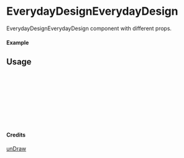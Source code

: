 
<Meta of={EverydayDesignEverydayDesign} title="unDraw/EverydayDesignEverydayDesign" />

# EverydayDesignEverydayDesign

EverydayDesignEverydayDesign component with different props.

#### Example

<Canvas of={EverydayDesignEverydayDesign.Primary} />

## Usage

```ts
import { EverydayDesignEverydayDesign } from "yadl-ui";

const Example = () => {
  return (
      <EverydayDesignEverydayDesign />
  );
};

export default Example;
```

#### Credits
[unDraw](https://undraw.co/illustrations)
